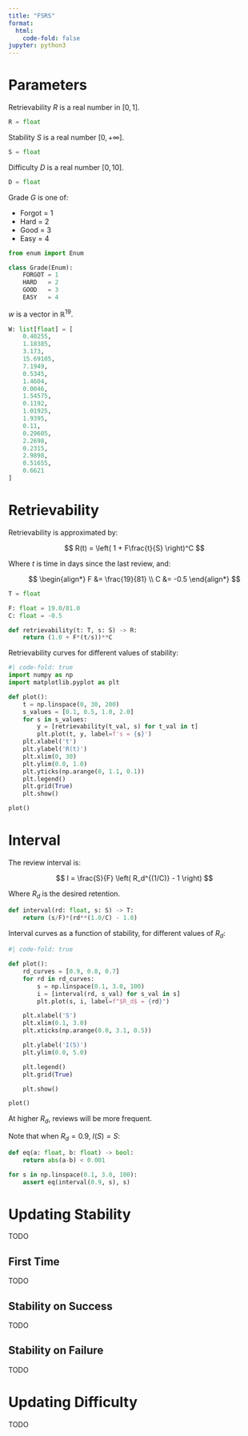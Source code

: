 ```yaml
---
title: "FSRS"
format:
  html:
    code-fold: false
jupyter: python3
---
```


# Parameters

Retrievability $R$ is a real number in $[0, 1]$.

```python
R = float
```

Stability $S$ is a real number $[0, +\infty]$.

```python
S = float
```

Difficulty $D$ is a real number $[0, 10]$.

```python
D = float
```

Grade $G$ is one of:

- Forgot = 1
- Hard = 2
- Good = 3
- Easy = 4

```python
from enum import Enum

class Grade(Enum):
    FORGOT = 1
    HARD   = 2
    GOOD   = 3
    EASY   = 4
```

$w$ is a vector in $\mathbb{R}^{19}$.

```python
W: list[float] = [
    0.40255,
    1.18385,
    3.173,
    15.69105,
    7.1949,
    0.5345,
    1.4604,
    0.0046,
    1.54575,
    0.1192,
    1.01925,
    1.9395,
    0.11,
    0.29605,
    2.2698,
    0.2315,
    2.9898,
    0.51655,
    0.6621
]
```

# Retrievability

Retrievability is approximated by:

$$
R(t) = \left( 1 + F\frac{t}{S} \right)^C
$$

Where $t$ is time in days since the last review, and:

$$
\begin{align*}
F &= \frac{19}{81} \\
C &= -0.5
\end{align*}
$$

```python
T = float

F: float = 19.0/81.0
C: float = -0.5

def retrievability(t: T, s: S) -> R:
    return (1.0 + F*(t/s))**C
```

Retrievability curves for different values of stability:

```python
#| code-fold: true
import numpy as np
import matplotlib.pyplot as plt

def plot():
    t = np.linspace(0, 30, 200)
    s_values = [0.1, 0.5, 1.0, 2.0]
    for s in s_values:
        y = [retrievability(t_val, s) for t_val in t]
        plt.plot(t, y, label=f's = {s}')
    plt.xlabel('t')
    plt.ylabel('R(t)')
    plt.xlim(0, 30)
    plt.ylim(0.0, 1.0)
    plt.yticks(np.arange(0, 1.1, 0.1))
    plt.legend()
    plt.grid(True)
    plt.show()

plot()
```

# Interval

The review interval is:

$$
I = \frac{S}{F} \left( R_d^{(1/C)} - 1 \right)
$$

Where $R_d$ is the desired retention.

```python
def interval(rd: float, s: S) -> T:
    return (s/F)*(rd**(1.0/C) - 1.0)
```

Interval curves as a function of stability, for different values of $R_d$:

```python
#| code-fold: true

def plot():
    rd_curves = [0.9, 0.8, 0.7]
    for rd in rd_curves:
        s = np.linspace(0.1, 3.0, 100)
        i = [interval(rd, s_val) for s_val in s]
        plt.plot(s, i, label=f"$R_d$ = {rd}")

    plt.xlabel('S')
    plt.xlim(0.1, 3.0)
    plt.xticks(np.arange(0.0, 3.1, 0.5))

    plt.ylabel('I(S)')
    plt.ylim(0.0, 5.0)

    plt.legend()
    plt.grid(True)

    plt.show()

plot()
```

At higher $R_d$, reviews will be more frequent.

Note that when $R_d = 0.9$, $I(S) = S$:

```python
def eq(a: float, b: float) -> bool:
    return abs(a-b) < 0.001

for s in np.linspace(0.1, 3.0, 100):
    assert eq(interval(0.9, s), s)
```

# Updating Stability

TODO

## First Time

TODO

## Stability on Success

TODO

## Stability on Failure

TODO

# Updating Difficulty

TODO
